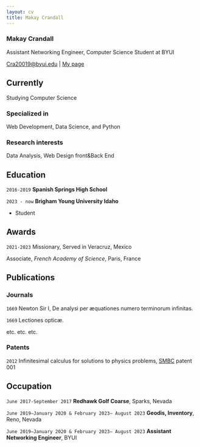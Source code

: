 ```yaml
---
layout: cv
title: Makay Crandall
---
```

### Makay Crandall
Assistant Networking Engineer, Computer Science Student at BYUI

<div id="webaddress">
<a href="Cra20019@byui.edu">Cra20019@byui.edu</a>
| <a href="https://macowen1616.github.io/macowen16.github.io/">My page</a>
</div>


## Currently

Studying Computer Science

### Specialized in

Web Development, Data Science, and Python


### Research interests

Data Analysis, Web Design front&Back End


## Education

`2016-2019`
__Spanish Springs High School__

`2023 - now`
__Brigham Young University Idaho__

- Student



## Awards

`2021-2023`
Missionary, Served in Veracruz, Mexico

Associate, *French Academy of Science*, Paris, France



## Publications

<!-- A list is also available [online](http://scholar.google.co.uk/citations?user=LTOTl0YAAAAJ) -->

### Journals

`1669`
Newton Sir I, De analysi per æquationes numero terminorum infinitas. 

`1669`
Lectiones opticæ.

etc. etc. etc.

### Patents

`2012`
Infinitesimal calculus for solutions to physics problems, [SMBC](http://www.techdirt.com/articles/20121011/09312820678/if-patents-had-been-around-time-newton.shtml) patent 001


## Occupation

`June 2017-September 2017`
__Redhawk Golf Coarse__, Sparks, Nevada

`June 2019–January 2020 & February 2023– August 2023`
__Geodis, Inventory__, Reno, Nevada

`June 2019–January 2020 & February 2023– August 2023`
__Assistant Networking Engineer__, BYUI

<!-- ### Footer

Last updated: April 5 -->